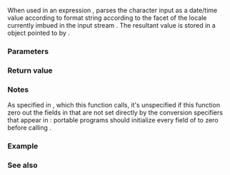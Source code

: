 {{cpp/title|get_time}}
{{cpp/io/manip/navbar}}
{{ddcl|header=iomanip|since=c++11|
template&lt; class CharT &gt;
/*unspecified*/ get_time( std::tm* tmb, const CharT* fmt );
}}

When used in an expression {{c|in &gt;&gt; get_time(tmb, fmt)}}, parses the character input as a date/time value according to format string {{c|fmt}} according to the {{lc|std::time_get}} facet of the locale currently imbued in the input stream {{c|in}}. The resultant value is stored in a {{lc|std::tm}} object pointed to by {{c|tmb}}.

===Parameters===
{{par begin}}
{{par|tmb|valid pointer to the {{lc|std::tm}} object where the result will be stored}}
{{par|fmt|pointer to a null-terminated {{tt|CharT}} string specifying the conversion format
{{cpp/locale/time_get/time_get format}}
}}
{{par end}}

===Return value===
{{cpp/io/manip/iomanip return value|get_time}}

===Notes===
As specified in {{lc|std::time_get::do_get}}, which this function calls, it's unspecified if this function zero out the fields in {{c|*tmb}} that are not set directly by the conversion specifiers that appear in {{c|fmt}}: portable programs should initialize every field of {{c|*tmb}} to zero before calling {{tt|std::get_time}}.

===Example===
{{example
|1=Note: choose clang or gcc &gt;= 12.1 to observe the output. libstdc++ before 12.1 does not correctly implement the {{c|%b}} specifier: [https://gcc.gnu.org/bugzilla/show_bug.cgi?id=78714 bug #78714].
|code=
#include &lt;iomanip&gt;
#include &lt;iostream&gt;
#include &lt;locale&gt;
#include &lt;sstream&gt;

int main()
{
    std::tm t = {};
    std::istringstream ss("2011-Februar-18 23:12:34");
    ss.imbue(std::locale("de_DE.utf-8"));
    ss &gt;&gt; std::get_time(&amp;t, "%Y-%b-%d %H:%M:%S");
    
    if (ss.fail())
        std::cout &lt;&lt; "Parse failed\n";
    else
        std::cout &lt;&lt; std::put_time(&amp;t, "%c") &lt;&lt; '\n';
}
|p=true
|output=
Sun Feb 18 23:12:34 2011
}}

===See also===
{{dsc begin}}
{{dsc inc|cpp/locale/dsc time_get}}
{{dsc inc|cpp/io/manip/dsc put_time}}
{{dsc inc|cpp/chrono/dsc parse}}
{{dsc end}}

{{langlinks|de|es|fr|it|ja|pt|ru|zh}}